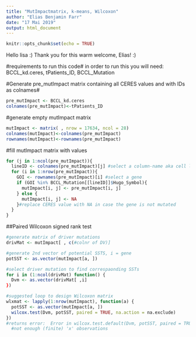 ```yaml
---
title: "MutImpactmatrix, k-means, Wilcoxon"
author: "Elias Benjamin Farr"
date: "17 Mai 2019"
output: html_document
---
```


```r
knitr::opts_chunk$set(echo = TRUE)
```

Hello lisa :) 
Thank you for this warm welcome, Elias! :)

#requirements to run this code#
in order to run this you will need: BCCL_kd.ceres, tPatients_ID, BCCL_Mutation



#Generate pre_mutImpact matrix containing all CERES values and with IDs as colnames#
```r
pre_mutImpact <- BCCL_kd.ceres
colnames(pre_mutImpact)<-tPatients_ID
```


#generate empty mutImpact matrix
```r
mutImpact <- matrix( , nrow = 17634, ncol = 28)
colnames(mutImpact)<-colnames(pre_mutImpact)
rownames(mutImpact)<-rownames(pre_mutImpact)
```

#fill mutImpact matrix with values
```r
for (j in 1:ncol(pre_mutImpact)){
  lineID <- colnames(pre_mutImpact)[j] #select a column-name aka cell line
  for (i in 1:nrow(pre_mutImpact)){
    GOI <- rownames(pre_mutImpact)[i] #select a gene
    if (GOI %in% BCCL_Mutation[[lineID]]$Hugo_Symbol){
      mutImpact[i, j] <- pre_mutImpact[i, j]
    } else {
      mutImpact[i, j] <- NA
    }#replace CERES value with NA in case the gene is not mutated
  }
}
```

##Paired Wilcoxon signed rank test

```r
#generate matrix of driver mutations
drivMat <- mutImpact[ , c(#colnr of DV)]

#generate 2nd vector of potential SSTS, i = gene
potSST <- as.vector(mutImpact[a, ])

#select driver mutation to find correspaonding SSTs
for i in (1:ncol(drivMat) function() {
  Dvm <- as.vector(drivMat[ ,i]
})

#suggested loop to design Wilcoxon matrix
wlxmat <- lapply(1:nrow(mutImpact), function(a) {
  potSST <- as.vector(mutImpact[a, ])
  wilcox.test(Dvm, potSST, paired = TRUE, na.action = na.exclude)
})
#returns error:  Error in wilcox.test.default(Dvm, potSST, paired = TRUE, na.action = na.exclude) : 
  #not enough (finite) 'x' observations 
```